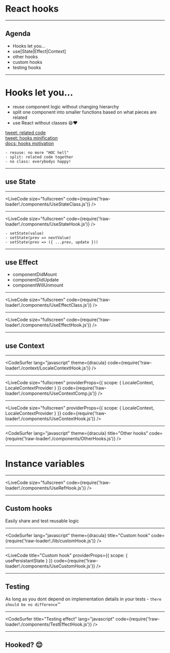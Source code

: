 
<Head>
  <title>React hooks</title>
</Head>

# React hooks

---

## Agenda

- Hooks let you...
- use[State|Effect|Context]
- other hooks
- custom hooks
- testing hooks

---

# Hooks let you...

- reuse component logic without changing hierarchy
- split one component into smaller functions based on what pieces are related
- use React without classes 😆❤️

[tweet: related code](https://twitter.com/threepointone/status/1056594421079261185)  
[tweet: hooks minification](https://twitter.com/jamiebuilds/status/1056015484364087297)  
[docs: hooks motivation](https://reactjs.org/docs/hooks-intro.html#motivation)

```notes
- resuse: no more "HOC hell"
- split: related code together
- no class: everybodys happy!
```

---

## use State

---

<LiveCode size="fullscreen" code={require('!raw-loader!./components/UseStateClass.js')} />

---

<LiveCode size="fullscreen" code={require('!raw-loader!./components/UseStateHook.js')} />

```notes
- setState(value)
- setState(prev => nextValue)
- setState(prev => ({ ...prev, update }))
```

---

## use Effect

- componentDidMount
- componentDidUpdate
- componentWillUnmount

---

<LiveCode size="fullscreen" code={require('!raw-loader!./components/UseEffectClass.js')} />

---

<LiveCode size="fullscreen" code={require('!raw-loader!./components/UseEffectHook.js')} />

---

## use Context

---

<CodeSurfer
  lang="javascript"
  theme={dracula}
  code={require('!raw-loader!./context/LocaleContextHook.js')}
/>

---

<LiveCode
  size="fullscreen"
  providerProps={{
    scope: { LocaleContext, LocaleContextProvider }
  }}
  code={require('!raw-loader!./components/UseContextComp.js')}
/>

---

<LiveCode
  size="fullscreen"
  providerProps={{
    scope: { LocaleContext, LocaleContextProvider }
  }}
  code={require('!raw-loader!./components/UseContextHook.js')}
/>

---

<CodeSurfer
  lang="javascript"
  theme={dracula}
  title="Other hooks"
  code={require('!raw-loader!./components/OtherHooks.js')}
/>

---

# Instance variables

---

<LiveCode size="fullscreen" code={require('!raw-loader!./components/UseRefHook.js')} />

---

## Custom hooks

Easily share and test reusable logic

---

<CodeSurfer
  lang="javascript"
  theme={dracula}
  title="Custom hook"
  code={require('!raw-loader!./lib/customHook.js')}
/>

---

<LiveCode
  title="Custom hook"
  providerProps={{
    scope: { usePersistantState }
  }}
  code={require('!raw-loader!./components/UseCustomHook.js')}
/>

---

## Testing

As long as you dont depend on implementation details in your tests - `there should be no difference`™

---

<CodeSurfer
  title="Testing effect"
  lang="javascript"
  code={require('!raw-loader!./components/TestEffectHook.js')}
/>

---

## Hooked? 😌
